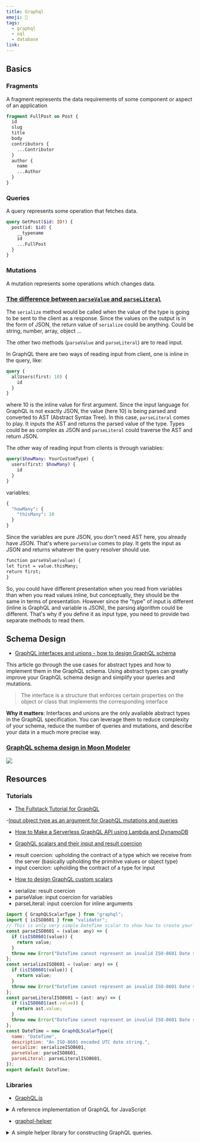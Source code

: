 ```yaml
---
title: Graphql
emoji: 📝
tags:
  - graphql
  - sql
  - database
link:
---
```


## Basics

### Fragments

A fragment represents the data requirements of some component or aspect of an application

```graphql
fragment FullPost on Post {
  id
  slug
  title
  body
  contributors {
    ...Contributor
  }
  author {
    name
    ...Author
  }
}
```

### Queries

A query represents some operation that fetches data.

```graphql
query GetPost($id: ID!) {
  post(id: $id) {
    __typename
    id
    ...FullPost
  }
}
```

### Mutations

A mutation represents some operations which changes data.

### [The difference between `parseValue` and `parseLiteral`](https://stackoverflow.com/questions/41510880/whats-the-difference-between-parsevalue-and-parseliteral-in-graphqlscalartype?answertab=active#tab-top)

The `serialize` method would be called when the value of the type is going to be sent to the client as a response. Since the values on the output is in the form of JSON, the return value of `serialize` could be anything. Could be string, number, array, object ...

The other two methods (`parseValue` and `parseLiteral`) are to read input.

In GraphQL there are two ways of reading input from client, one is inline in the query, like:

```graphql
query {
  allUsers(first: 10) {
    id
  }
}
```

where 10 is the inline value for first argument. Since the input language for GraphQL is not exactly JSON, the value (here 10) is being parsed and converted to AST (Abstract Syntax Tree). In this case, `parseLiteral` comes to play. It inputs the AST and returns the parsed value of the type. Types could be as complex as JSON and `parseLiteral` could traverse the AST and return JSON.

The other way of reading input from clients is through variables:

```graphql
query($howMany: YourCustomType) {
  users(first: $howMany) {
    id
  }
}
```

variables:

```graphql
{
  "howMany": {
    "thisMany": 10
  }
}
```

Since the variables are pure JSON, you don't need AST here, you already have JSON. That's where `parseValue` comes to play. It gets the input as JSON and returns whatever the query resolver should use.

```graphql
function parseValue(value) {
let first = value.thisMany;
return first;
}
```

So, you could have different presentation when you read from variables than when you read values inline, but conceptually, they should be the same in terms of presentation. However since the "type" of input is different (inline is GraphQL and variable is JSON), the parsing algorithm could be different. That's why if you define it as input type, you need to provide two separate methods to read them.

## Schema Design

- [GraphQL interfaces and unions - how to design GraphQL schema](https://atheros.ai/blog/graphql-interfaces-and-unions-how-to-design-graphql-schema)

This article go through the use cases for abstract types and how to implement them in the GraphQL schema. Using abstract types can greatly improve your GraphQL schema design and simplify your queries and mutations.

> The interface is a structure that enforces certain properties on the object or class that implements the corresponding interface

**Why it matters**: Interfaces and unions are the only available abstract types in the GraphQL specification. You can leverage them to reduce complexity of your schema, reduce the number of queries and mutations, and describe your data in a much more precise way.

### [GraphQL schema design in Moon Modeler](https://www.datensen.com/graphql-design/graphql-schema-design.html)

![](https://www.datensen.com/media/graphql/graphql-diagram-linked-type.png)

## Resources

### Tutorials

- [The Fullstack Tutorial for GraphQL](https://www.howtographql.com/)

-[Input object type as an argument for GraphQL mutations and queries](https://atheros.ai/blog/input-object-type-as-an-argument-for-graphql-mutations-and-queries)

- [How to Make a Serverless GraphQL API using Lambda and DynamoDB](https://www.serverless.com/blog/make-serverless-graphql-api-using-lambda-dynamodb)

- [GraphQL scalars and their input and result coercion](https://atheros.ai/blog/graphql-scalars-and-their-input-and-result-coercion)

* result coercion:  upholding the contract of a type which we receive from the server (basically upholding the primitive values or object type)
* input coercion:  upholding the contract of a type for input

- [How to design GraphQL custom scalars](https://atheros.ai/blog/how-to-design-graphql-custom-scalars)

* serialize: result coercion
* parseValue: input coercion for variables
* parseLiteral: input coercion for inline arguments

```js
import { GraphQLScalarType } from "graphql";
import { isISO8601 } from "validator";
// This is only very simple DateTime scalar to show how to create your custom scalars. You can use some of the libraries for production use cases.
const parseISO8601 = (value: any) => {
  if (isISO8601(value)) {
    return value;
  }
  throw new Error("DateTime cannot represent an invalid ISO-8601 Date string");
};
const serializeISO8601 = (value: any) => {
  if (isISO8601(value)) {
    return value;
  }
  throw new Error("DateTime cannot represent an invalid ISO-8601 Date string");
};
const parseLiteralISO8601 = (ast: any) => {
  if (isISO8601(ast.value)) {
    return ast.value;
  }
  throw new Error("DateTime cannot represent an invalid ISO-8601 Date string");
};
const DateTime = new GraphQLScalarType({
  name: "DateTime",
  description: "An ISO-8601 encoded UTC date string.",
  serialize: serializeISO8601,
  parseValue: parseISO8601,
  parseLiteral: parseLiteralISO8601,
});
export default DateTime;
```

### Libraries

- [GraphQL.js](https://github.com/graphql/graphql-js)

<details>
   <summary>A reference implementation of GraphQL for JavaScript</summary>

```js
import {
  graphql,
  GraphQLSchema,
  GraphQLObjectType,
  GraphQLString,
} from "graphql";

var schema = new GraphQLSchema({
  query: new GraphQLObjectType({
    name: "RootQueryType",
    fields: {
      hello: {
        type: GraphQLString,
        resolve() {
          return "world";
        },
      },
    },
  }),
});
```

</details>

- [graphql-helper](https://github.com/bustle/graphql-helper)

<details>
   <summary>A simple helper library for constructing GraphQL queries.</summary>

```js
import { fragment, query } from 'graphql-helper'
import fetch from 'isomorphic-fetch'

const Contributor = fragment('Contributor', 'User') `{
  name
  slug
}`

const PostPage = fragment('PostPage', 'Post') `{
  title
  body
  contributors {
    ${Contributor}
  }
}`

const PostQuery = query('PostQuery', { postId: 'ID!' }) `{
  post(id: $postId) {
    id
    ${PostPage}
  }
}`


// Write your own app-specific dispatcher.
// In this case, we just have a simple function, but this could live in
// a react library, an elm effects module, an ember service...

function runQuery(op, vars): Promise<Result> {
  return fetch('http://localhost:3000/graphql', {
      method: 'POST',
      headers: {
        'Content-Type': 'application/json'
      },
      body: JSON.stringify({
        query: op,
        variables: vars,
      }),
    })
    .then(r => r.json())
    .then({ data, errors }) => errors ? Promise.reject(errors) : Promise.resolve(data))
   })
}


// Usage
runQuery(PostQuery, { postId: 123 })
  .then(data => {
    // data = {
    //   post: {
    //     id: 123,
    //     title: "foo",
    //     body: "bar",
    //     contributors: [
    //       { name: 'Daria Morgendorffer', slug: '/daria' },
    //       { name: 'Jane Lane', slug: '/jane' }
    //     ]
    //   }
    // }
  })
```

</details>
